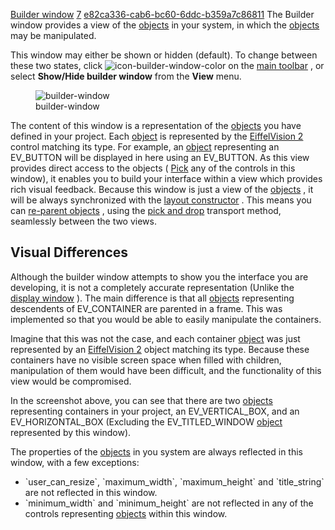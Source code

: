 [[Property:title|Builder window]]
[[Property:weight|7]]
[[Property:uuid|e82ca336-cab6-bc60-6ddc-b359a7c86811]]
The Builder window provides a view of the [[EiffelBuild Notation|objects]]  in your system, in which the [[EiffelBuild Notation|objects]]  may be manipulated. 

This window may either be shown or hidden (default). To change between these two states, click  [[Image:icon-builder-window-color]]  on the [[Main toolbar| main toolbar]] , or select '''Show/Hide builder window''' from the '''View''' menu. 

[[Image:builder-window]]  

The content of this window is a representation of the [[EiffelBuild Notation|objects]]  you have defined in your project. Each [[EiffelBuild Notation|object]]  is represented by the [[EiffelVision Introduction|EiffelVision 2]]  control matching its type. For example, an [[EiffelBuild Notation|object]] representing an <eiffel>EV_BUTTON</eiffel> will be displayed in here using an <eiffel>EV_BUTTON</eiffel>. As this view provides direct access to the objects ( [[EiffelBuild Notation|Pick]]  any of the controls in this window), it enables you to build your interface within a view which provides rich visual feedback. 
Because this window is just a view of the [[EiffelBuild Notation|objects]] , it will be always synchronized with the [[Layout constructor| layout constructor]] . This means you can [[Reparent an Object| re-parent objects]] , using the [[EiffelBuild Notation|pick and drop]]  transport method, seamlessly between the two views. <br/>

{{note|Holding Ctrl while right clicking on an [[EiffelBuild Notation|object]]  in the Builder Window creates a new [[Object editor|object editor]]  targeted to the [[EiffelBuild Notation|object]] . Holding Ctrl and Shift while right clicking on an [[EiffelBuild Notation|object]] , highlights it within the [[Layout constructor|layout constructor]] .}}

==Visual Differences==

Although the builder window attempts to show you the interface you are developing, it is not a completely accurate representation (Unlike the [[Display window|display window]] ). The main difference is that all [[EiffelBuild Notation|objects]]  representing descendents of EV_CONTAINER are parented in a frame. This was implemented so that you would be able to easily manipulate the containers. 

Imagine that this was not the case, and each container [[EiffelBuild Notation|object]]  was just represented by an [[EiffelVision Introduction|EiffelVision 2]]  object matching its type. Because these containers have no visible screen space when filled with children, manipulation of them would have been difficult, and the functionality of this view would be compromised. 

In the screenshot above, you can see that there are two [[EiffelBuild Notation|objects]]  representing containers in your project, an <eiffel>EV_VERTICAL_BOX</eiffel>, and an <eiffel>EV_HORIZONTAL_BOX</eiffel> (Excluding the <eiffel>EV_TITLED_WINDOW</eiffel> [[EiffelBuild Notation|object]]  represented by this window). 

The properties of the [[EiffelBuild Notation|objects]]  in you system are always reflected in this window, with a few exceptions: 
* `user_can_resize`, `maximum_width`, `maximum_height` and `title_string` are not reflected in this window.
* `minimum_width` and `minimum_height` are not reflected in any of the controls representing [[EiffelBuild Notation|objects]]  within this window. 

{{seealso|<br/>
[[Display window|Display window]]  <br/>
[[Layout constructor| Layout constructor]]  }}




